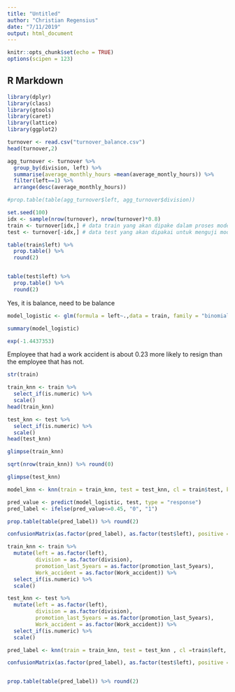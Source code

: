 ```yaml
---
title: "Untitled"
author: "Christian Regensius"
date: "7/11/2019"
output: html_document
---
```


```r
knitr::opts_chunk$set(echo = TRUE)
options(scipen = 123)
```

## R Markdown

```r
library(dplyr)
library(class)
library(gtools)
library(caret)
library(lattice)
library(ggplot2)
```

```r
turnover <- read.csv("turnover_balance.csv")
head(turnover,2)
```


```r
agg_turnover <- turnover %>%  
  group_by(division, left) %>% 
  summarise(average_monthly_hours =mean(average_montly_hours)) %>% 
  filter(left==1) %>% 
  arrange(desc(average_monthly_hours))

#prop.table(table(agg_turnover$left, agg_turnover$division))
```

```r
set.seed(100)
idx <- sample(nrow(turnover), nrow(turnover)*0.8)
train <- turnover[idx,] # data train yang akan dipake dalam proses modeling
test <- turnover[-idx,] # data test yang akan dipakai untuk menguji model
```

```r
table(train$left) %>% 
  prop.table() %>% 
  round(2)


table(test$left) %>% 
  prop.table() %>% 
  round(2)
```

Yes, it is balance, need to be balance


```r
model_logistic <- glm(formula = left~.,data = train, family = "binomial")
```

```r
summary(model_logistic)
```
```r
exp(-1.4437353)
```
Employee that had a work accident is about 0.23 more likely to resign than the employee that has not.


```r
str(train)
```


```r

train_knn <- train %>%
  select_if(is.numeric) %>%
  scale()
head(train_knn)

test_knn <- test %>%
  select_if(is.numeric) %>%
  scale()
head(test_knn)
```

```r
glimpse(train_knn)
```
```r
sqrt(nrow(train_knn)) %>% round(0)
```


```r
glimpse(test_knn)
```


```r

model_knn <- knn(train = train_knn, test = test_knn, cl = train$test, k = 75)
```

```r
pred_value <- predict(model_logistic, test, type = "response")
pred_label <- ifelse(pred_value<=0.45, "0", "1")
```


```r
prop.table(table(pred_label)) %>% round(2)
```


```r
confusionMatrix(as.factor(pred_label), as.factor(test$left), positive = "1")
```

```r

train_knn <- train %>%
  mutate(left = as.factor(left), 
         division = as.factor(division), 
         promotion_last_5years = as.factor(promotion_last_5years),
         Work_accident = as.factor(Work_accident)) %>%
  select_if(is.numeric) %>%
  scale()

test_knn <- test %>%
  mutate(left = as.factor(left), 
         division = as.factor(division), 
         promotion_last_5years = as.factor(promotion_last_5years),
         Work_accident = as.factor(Work_accident)) %>%
  select_if(is.numeric) %>%
  scale()

```


```r
pred_label <- knn(train = train_knn, test = test_knn , cl =train$left, k = 75)

confusionMatrix(as.factor(pred_label), as.factor(test$left), positive = "1")


prop.table(table(pred_label)) %>% round(2)
```


